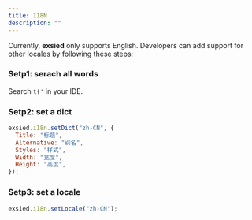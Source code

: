 ```yaml
---
title: I18N
description: ""
---
```


Currently, **exsied** only supports English. Developers can add support for other locales by following these steps:

### Setp1: serach all words

Search `t('` in your IDE.

### Setp2: set a dict

```js
exsied.i18n.setDict("zh-CN", {
  Title: "标题",
  Alternative: "别名",
  Styles: "样式",
  Width: "宽度",
  Height: "高度",
});
```

### Setp3: set a locale

```js
exsied.i18n.setLocale("zh-CN");
```
